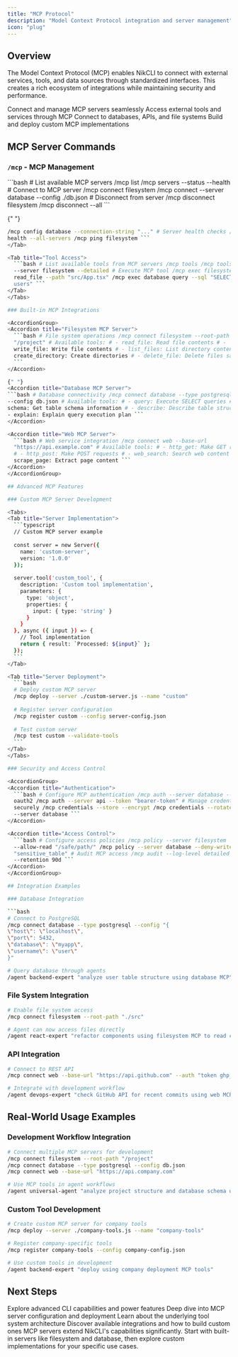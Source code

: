 ```yaml
---
title: "MCP Protocol"
description: "Model Context Protocol integration and server management"
icon: "plug"
---
```


## Overview

The Model Context Protocol (MCP) enables NikCLI to connect with external services, tools, and data sources through standardized interfaces. This creates a rich ecosystem of integrations while maintaining security and performance.

<CardGroup cols={2}>
  <Card title="Server Management" icon="server">
    Connect and manage MCP servers seamlessly
  </Card>
  <Card title="Tool Integration" icon="wrench">
    Access external tools and services through MCP
  </Card>
  <Card title="Data Sources" icon="database">
    Connect to databases, APIs, and file systems
  </Card>
  <Card title="Custom Protocols" icon="code">
    Build and deploy custom MCP implementations
  </Card>
</CardGroup>

## MCP Server Commands

### `/mcp` - MCP Management

<Tabs>
  <Tab title="Server Operations">
    ```bash # List available MCP servers /mcp list /mcp servers --status
    --health # Connect to MCP server /mcp connect filesystem /mcp connect
    --server database --config ./db.json # Disconnect from server /mcp
    disconnect filesystem /mcp disconnect --all ```
  </Tab>

{" "}
<Tab title="Server Configuration">
  ```bash # Configure MCP server /mcp config filesystem --path "/project/root"
  /mcp config database --connection-string "..." # Server health checks /mcp
  health --all-servers /mcp ping filesystem ```
</Tab>

  <Tab title="Tool Access">
    ```bash # List available tools from MCP servers /mcp tools /mcp tools
    --server filesystem --detailed # Execute MCP tool /mcp exec filesystem
    read_file --path "src/App.tsx" /mcp exec database query --sql "SELECT * FROM
    users" ```
  </Tab>
</Tabs>

### Built-in MCP Integrations

<AccordionGroup>
  <Accordion title="Filesystem MCP Server">
    ```bash # File system operations /mcp connect filesystem --root-path
    "/project" # Available tools: # - read_file: Read file contents # -
    write_file: Write file contents # - list_files: List directory contents # -
    create_directory: Create directories # - delete_file: Delete files safely
    ```
  </Accordion>

{" "}
<Accordion title="Database MCP Server">
  ```bash # Database connectivity /mcp connect database --type postgresql
  --config db.json # Available tools: # - query: Execute SELECT queries # -
  schema: Get table schema information # - describe: Describe table structure #
  - explain: Explain query execution plan ```
</Accordion>

  <Accordion title="Web MCP Server">
    ```bash # Web service integration /mcp connect web --base-url
    "https://api.example.com" # Available tools: # - http_get: Make GET requests
    # - http_post: Make POST requests # - web_search: Search web content # -
    scrape_page: Extract page content ```
  </Accordion>
</AccordionGroup>

## Advanced MCP Features

### Custom MCP Server Development

<Tabs>
  <Tab title="Server Implementation">
    ```typescript
    // Custom MCP server example
    
    const server = new Server({
      name: 'custom-server',
      version: '1.0.0'
    });
    
    server.tool('custom_tool', {
      description: 'Custom tool implementation',
      parameters: {
        type: 'object',
        properties: {
          input: { type: 'string' }
        }
      }
    }, async ({ input }) => {
      // Tool implementation
      return { result: `Processed: ${input}` };
    });
    ```
  </Tab>
  
  <Tab title="Server Deployment">
    ```bash
    # Deploy custom MCP server
    /mcp deploy --server ./custom-server.js --name "custom"
    
    # Register server configuration
    /mcp register custom --config server-config.json
    
    # Test custom server
    /mcp test custom --validate-tools
    ```
  </Tab>
</Tabs>

### Security and Access Control

<AccordionGroup>
  <Accordion title="Authentication">
    ```bash # Configure MCP authentication /mcp auth --server database --method
    oauth2 /mcp auth --server api --token "bearer-token" # Manage credentials
    securely /mcp credentials --store --encrypt /mcp credentials --rotate
    --server database ```
  </Accordion>

  <Accordion title="Access Control">
    ```bash # Configure access policies /mcp policy --server filesystem
    --allow-read "/safe/path/" /mcp policy --server database --deny-write
    "sensitive_table" # Audit MCP access /mcp audit --log-level detailed
    --retention 90d ```
  </Accordion>
</AccordionGroup>

## Integration Examples

### Database Integration

```bash
# Connect to PostgreSQL
/mcp connect database --type postgresql --config "{
  \"host\": \"localhost\",
  \"port\": 5432,
  \"database\": \"myapp\",
  \"username\": \"user\"
}"

# Query database through agents
/agent backend-expert "analyze user table structure using database MCP"
```

### File System Integration

```bash
# Enable file system access
/mcp connect filesystem --root-path "./src"

# Agent can now access files directly
/agent react-expert "refactor components using filesystem MCP to read current implementations"
```

### API Integration

```bash
# Connect to REST API
/mcp connect web --base-url "https://api.github.com" --auth "token ghp_xxx"

# Integrate with development workflow
/agent devops-expert "check GitHub API for recent commits using web MCP"
```

## Real-World Usage Examples

### Development Workflow Integration

```bash
# Connect multiple MCP servers for development
/mcp connect filesystem --root-path "/project"
/mcp connect database --type postgresql --config db.json
/mcp connect web --base-url "https://api.company.com"

# Use MCP tools in agent workflows
/agent universal-agent "analyze project structure and database schema using MCP tools"
```

### Custom Tool Development

```bash
# Create custom MCP server for company tools
/mcp deploy --server ./company-tools.js --name "company-tools"

# Register company-specific tools
/mcp register company-tools --config company-config.json

# Use custom tools in development
/agent backend-expert "deploy using company deployment MCP tools"
```

## Next Steps

<CardGroup cols={2}>
  <Card
    title="Advanced Features"
    icon="rocket"
    href="/cli-reference/advanced-features"
  >
    Explore advanced CLI capabilities and power features
  </Card>
  <Card title="MCP Servers" icon="server" href="/advanced/mcp-servers">
    Deep dive into MCP server configuration and deployment
  </Card>
  <Card title="Tool System" icon="wrench" href="/api-reference/tool-system">
    Learn about the underlying tool system architecture
  </Card>
  <Card title="Integrations" icon="plug" href="/api-reference/integrations">
    Discover available integrations and how to build custom ones
  </Card>
</CardGroup>

<Tip>
  MCP servers extend NikCLI's capabilities significantly. Start with built-in
  servers like filesystem and database, then explore custom implementations for
  your specific use cases.
</Tip>
